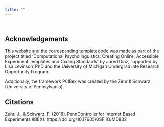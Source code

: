 ```yaml
---
title: ""
---
```

\

## Acknowledgements

This website and the corresponding template code was made as part of the project titled "Computational Psycholinguistics: Creating Online, Accessible Experiment Templates and Coding Standards" by Jared Diaz, supported by Lisa Levinson, PhD and the University of Michigan Undergraduate Research Opportunity Program.

Additionally, the framework PCIBex was created by the Zehr & Schwarz (University of Pennsylvania).

## Citations

Zehr, J., & Schwarz, F. (2018). PennController for Internet Based Experiments (IBEX). https://doi.org/10.17605/OSF.IO/MD832